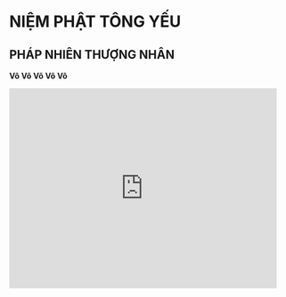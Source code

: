 # NIỆM PHẬT TÔNG YẾU
## PHÁP NHIÊN THƯỢNG NHÂN
<p><b>Vô Vô Vô Vô Vô</b></p>
<iframe
    width="480"
    height="360"
    src="https://www.youtube.com/embed/wkuUK2mCoZI"
    frameborder="0"
    allow="autoplay; encrypted-media"
    allowfullscreen
></iframe>